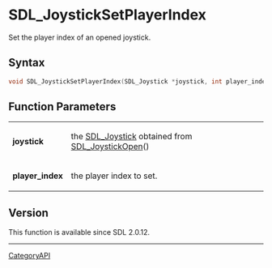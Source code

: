 = SDL_JoystickSetPlayerIndex =

Set the player index of an opened joystick.

== Syntax ==

<syntaxhighlight lang='c'>
void SDL_JoystickSetPlayerIndex(SDL_Joystick *joystick, int player_index);
</syntaxhighlight>

== Function Parameters ==

{|
|'''joystick'''
|the [[SDL_Joystick]] obtained from [[SDL_JoystickOpen]]()
|-
|'''player_index'''
|the player index to set.
|}

== Version ==

This function is available since SDL 2.0.12.

----
[[CategoryAPI]]



